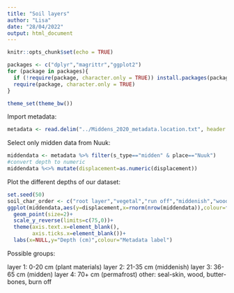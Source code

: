 ```yaml
---
title: "Soil layers"
author: "Lisa"
date: "28/04/2022"
output: html_document
---
```


```r
knitr::opts_chunk$set(echo = TRUE)
```

```r
packages <- c("dplyr","magrittr","ggplot2")
for (package in packages){
  if (!require(package, character.only = TRUE)) install.packages(package)
  require(package, character.only = TRUE)
}
```

```r
theme_set(theme_bw())
```

Import metadata:

```r
metadata <- read.delim("../Middens_2020_metadata.location.txt", header = TRUE)
```

Select only midden data from Nuuk:

```r
middendata <- metadata %>% filter(s_type=="midden" & place=="Nuuk")
#convert depth to numeric
middendata %<>% mutate(displacement=as.numeric(displacement))
```

Plot the different depths of our dataset:

```r
set.seed(50)
soil_char_order <- c("root layer","vegetal","run off","middenish","wood","burn off","black layer","midden","sediment","midden deposits ","permafrost")
ggplot(middendata,aes(y=displacement,x=rnorm(nrow(middendata)),colour=factor(soil_char,levels=soil_char_order)))+
  geom_point(size=2)+
  scale_y_reverse(limits=c(75,0))+
  theme(axis.text.x=element_blank(),
        axis.ticks.x=element_blank())+
  labs(x=NULL,y="Depth (cm)",colour="Metadata label")
```

Possible groups:

layer 1: 0-20 cm (plant materials)
layer 2: 21-35 cm (middenish)
layer 3: 36-65 cm (midden)
layer 4: 70+ cm (permafrost)
other: seal-skin, wood, butter-bones, burn off
